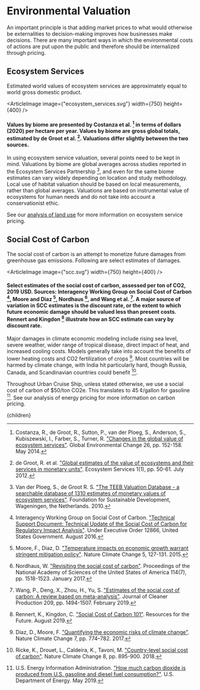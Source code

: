 


# Environmental Valuation

An important principle is that adding market prices to what would otherwise be externalities to decision-making improves how businesses make decisions. There are many important ways in which the environmental costs of actions are put upon the public and therefore should be internalized through pricing.

## Ecosystem Services
Estimated world values of ecosystem services are approximately equal to world gross domestic product.

<ArticleImage image={"ecosystem_services.svg"} width={750} height={400} />
#### Values by biome are presented by Costanza et al. [^1] in terms of dollars (2020) per hectare per year. Values by biome are gross global totals, estimated by de Groot et al. [^2]. Valuations differ slightly between the two sources.

In using ecosystem service valuation, several points need to be kept in mind. Valuations by biome are global averages across studies reported in the Ecosystem Services Partnership [^10], and even for the same biome estimates can vary widely depending on location and study methodology. Local use of habitat valuation should be based on local measurements, rather than global averages. Valuations are based on instrumental value of ecosystems for human needs and do not take into account a conservationist ethic.

See our [analysis of land use](http://urbancruiseship.org/solution/habitat/land_use_socio) for more information on ecosystem service pricing.

## Social Cost of Carbon
The social cost of carbon is an attempt to monetize future damages from greenhouse gas emissions. Following are select estimates of damages.

<ArticleImage image={"scc.svg"} width={750} height={400} />
#### Select estimates of the social cost of carbon, assessed per ton of CO2, 2019 USD. Sources: Interagency Working Group on Social Cost of Carbon [^4], Moore and Diaz [^5], Nordhaus [^6], and Wang et al. [^11]. A major source of variation in SCC estimates is the discount rate, or the extent to which future economic damage should be valued less than present costs. Rennert and Kingdon [^7] illustrate how an SCC estimate can vary by discount rate.

Major damages in climate economic modeling include rising sea level, severe weather, wider range of tropical disease, direct impact of heat, and increased cooling costs. Models generally take into account the benefits of lower heating costs and CO2 fertilization of crops [^3]. Most countries will be harmed by climate change, with India hit particularly hard, though Russia, Canada, and Scandinavian countries could benefit [^8].

Throughout Urban Cruise Ship, unless stated otherwise, we use a social cost of carbon of $50/ton CO2e. This translates to 45 ¢/gallon for gasoline [^9]. See our analysis of energy pricing for more information on carbon pricing.

[^1]: Costanza, R., de Groot, R., Sutton, P., van der Ploeg, S., Anderson, S., Kubiszewski, I., Farber, S., Turner, R. ["Changes in the global value of ecosystem services"](https://www.sciencedirect.com/science/article/abs/pii/S0959378014000685?via%3Dihub). Global Environmental Change 26, pp. 152-158. May 2014.

[^2]: de Groot, R. et al. ["Global estimates of the value of ecosystems and their services in monetary units"](https://www.sciencedirect.com/science/article/pii/S2212041612000101#t0010). Ecosystem Services 1(1), pp. 50-61. July 2012.

[^3]: Diaz, D., Moore, F. ["Quantifying the economic risks of climate change"](https://www.nature.com/articles/nclimate3411). Nature Climate Change 7, pp. 774–782. 2017.

[^4]: Interagency Working Group on Social Cost of Carbon. ["Technical Support Document: Technical Update of the Social Cost of Carbon for Regulatory Impact Analysis"](https://19january2017snapshot.epa.gov/sites/production/files/2016-12/documents/sc_co2_tsd_august_2016.pdf). Under Executive Order 12866, United States Government. August 2016.

[^5]: Moore, F., Diaz, D. ["Temperature impacts on economic growth warrant stringent mitigation policy"](http://www.nature.com/nclimate/journal/v5/n2/full/nclimate2481.html). Nature Climate Change 5, 127-131. 2015.

[^6]: Nordhaus, W. ["Revisiting the social cost of carbon"](https://www.pnas.org/content/114/7/1518). Proceedings of the National Academy of Sciences of the United States of America 114(7), pp. 1518-1523. January 2017.

[^7]: Rennert, K., Kingdon, C. ["Social Cost of Carbon 101"](https://www.rff.org/publications/explainers/social-cost-carbon-101/). Resources for the Future. August 2019.

[^8]: Ricke, K., Drouet, L., Caldeira, K., Tavoni, M. ["Country-level social cost of carbon"](https://www.nature.com/articles/s41558-018-0282-y). Nature Climate Change 8, pp. 895-900. 2018.

[^9]: U.S. Energy Information Administration. ["How much carbon dioxide is produced from U.S. gasoline and diesel fuel consumption?"](https://www.eia.gov/tools/faqs/faq.php?id=307&t=11). U.S. Department of Energy. May 2019.

[^10]: Van der Ploeg, S., de Groot R. S. ["The TEEB Valuation Database - a searchable database of 1310 estimates of monetary values of ecosystem services"](https://www.es-partnership.org/services/data-knowledge-sharing/ecosystem-service-valuation-database/). Foundation for Sustainable Development, Wageningen, the Netherlands. 2010.

[^11]: Wang, P., Deng, X., Zhou, H., Yu, S. ["Estimates of the social cost of carbon: A review based on meta-analysis"](https://www.sciencedirect.com/science/article/pii/S0959652618334589?via%3Dihub). Journal of Cleaner Production 209, pp. 1494-1507. February 2019.

  <Article 
    focusAreaUrl={focusAreaUrl} 
    hierarchy={hierarchy} 
    site={site}
  >
    {children}
  </Article>